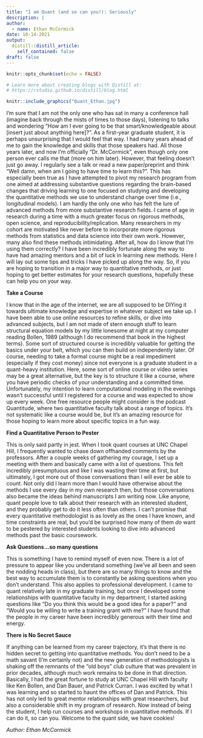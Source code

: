 ```yaml
---
title: "I am Quant (and so can you!): Seriously"
description: |
author:
  - name: Ethan McCormick
date: 10-14-2021
output:
  distill::distill_article:
    self_contained: false
draft: false
---
```


```r
knitr::opts_chunk$set(echo = FALSE)

# Learn more about creating blogs with Distill at:
# https://rstudio.github.io/distill/blog.html

```




```r

knitr::include_graphics("Quant_Ethan.jpg")

```



I’m sure that I am not the only one who has sat in many a conference hall (imagine back through the mists of times to those days), listening to talks and wondering “How am I ever going to be that smart/knowledgeable about [insert just about anything here]?”. As a first-year graduate student, it is perhaps unsurprising that I would feel that way. I had many years ahead of me to gain the knowledge and skills that those speakers had. All those years later, and now I’m officially “Dr. McCormick”, even though only one person ever calls me that (more on him later). However, that feeling doesn’t just go away. I regularly see a talk or read a new paper/preprint and think “Well damn, when am I going to have time to learn this?”. This has especially been true as I have attempted to pivot my research program from one aimed at addressing substantive questions regarding the brain-based changes that driving learning to one focused on studying and developing the quantitative methods we use to understand change over time (i.e., longitudinal models). I am hardly the only one who has felt the lure of advanced methods from more substantive research fields. I came of age in research during a time with a much greater focus on rigorous methods, open science, and reproducibility/replication. Many researchers in my cohort are motivated like never before to incorporate more rigorous methods from statistics and data science into their own work. However, many also find these methods intimidating. After all, how do I know that I’m using them correctly? I have been incredibly fortunate along the way to have had amazing mentors and a bit of luck in learning new methods. Here I will lay out some tips and tricks I have picked up along the way. So, if you are hoping to transition in a major way to quantitative methods, or just hoping to get better estimates for your research questions, hopefully these can help you on your way.


**Take a Course**

I know that in the age of the internet, we are all supposed to be DIYing it towards ultimate knowledge and expertise in whatever subject we take up. I have been able to use online resources to refine skills, or dive into advanced subjects, but I am not made of stern enough stuff to learn structural equation models by my little lonesome at night at my computer reading Bollen, 1989 (although I do recommend that book in the highest terms). Some sort of structured course is incredibly valuable for getting the basics under your belt, which you can then build on independently later. Of course, needing to take a formal course might be a real impediment (especially if they cost money) since not everyone is a graduate student in a quant-heavy institution. Here, some sort of online course or video series may be a great alternative, but the key is to structure it like a course, where you have periodic checks of your understanding and a committed time. Unfortunately, my intention to learn computational modeling in the evenings wasn’t successful until I registered for a course and was expected to show up every week. One free resource people might consider is the podcast Quantitude, where two quantitative faculty talk about a range of topics. It’s not systematic like a course would be, but it’s an amazing resource for those hoping to learn more about specific topics in a fun way.


**Find a Quantitative Person to Pester**

This is only said partly in jest. When I took quant courses at UNC Chapel Hill, I frequently wanted to chase down offhanded comments by the professors. After a couple weeks of gathering my courage, I set up a meeting with them and basically came with a list of questions. This felt incredibly presumptuous and like I was wasting their time at first, but ultimately, I got more out of those conversations than I will ever be able to count. Not only did I learn more than I would have otherwise about the methods I use every day in my own research then, but those conversations also became the ideas behind manuscripts I am writing now. Like anyone, quant people love to talk about their research with an interested student, and they probably get to do it less often than others. I can’t promise that every quantitative methodologist is as lovely as the ones I have known, and time constraints are real, but you’d be surprised how many of them *do* want to be pestered by interested students looking to dive into advanced methods past the basic coursework.


**Ask Questions…so many questions**

This is something I have to remind myself of even now. There is a lot of pressure to appear like you understand something (we’ve all been and seen the nodding heads in class), but there are so many things to know and the best way to accumulate them is to constantly be asking questions when you don’t understand. This also applies to professional development. I came to quant relatively late in my graduate training, but once I developed some relationships with quantitative faculty in my department, I started asking questions like “Do you think this would be a good idea for a paper?” and “Would you be willing to write a training grant with me?” I have found that the people in my career have been incredibly generous with their time and energy.


**There is No Secret Sauce**

If anything can be learned from my career trajectory, it’s that there is no hidden secret to getting into quantitative methods. You don’t need to be a math savant (I’m certainly not) and the new generation of methodologists is shaking off the remnants of the “old boys” club culture that was prevalent in prior decades, although much work remains to be done in that direction. Basically, I had the great fortune to study at UNC Chapel Hill with faculty like Ken Bollen, and Dan Bauer, and Patrick Curran. I was excited by what I was learning and so started to haunt the offices of Dan and Patrick. This has not only led to great mentor relationships with great researchers, but also a considerable shift in my program of research. Now instead of being the student, I help run courses and workshops in quantitative methods. If I can do it, so can you. Welcome to the quant side, we have cookies!

*Author: Ethan McCormick*